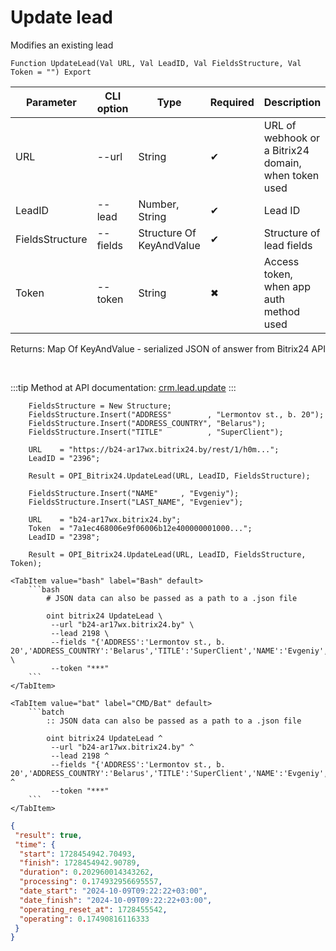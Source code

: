 ﻿---
sidebar_position: 5
description: Update lead and other functions to work with Bitrix24 in the Open Integration Package, a free open-source integration library for 1C:Enterprise 8, OneScript and CLI
keywords: [1C, 1С, 1С:Enterprise, 1С:Enterprise 8.3, API, Integration, Services, Exchange, OneScript, CLI, Bitrix24]
---


# Update lead
 Modifies an existing lead



`Function UpdateLead(Val URL, Val LeadID, Val FieldsStructure, Val Token = "") Export`

  | Parameter | CLI option | Type | Required | Description |
  |-|-|-|-|-|
  | URL | --url | String | &#x2714; | URL of webhook or a Bitrix24 domain, when token used |
  | LeadID | --lead | Number, String | &#x2714; | Lead ID |
  | FieldsStructure | --fields | Structure Of KeyAndValue | &#x2714; | Structure of lead fields |
  | Token | --token | String | &#x2716; | Access token, when app auth method used |

  
  Returns:  Map Of KeyAndValue - serialized JSON of answer from Bitrix24 API

<br/>

:::tip
Method at API documentation: [crm.lead.update](https://dev.1c-bitrix.ru/rest_help/crm/leads/crm_lead_update.php)
:::
<br/>



```bsl title="1C:Enterprise/OneScript code example"
    FieldsStructure = New Structure;
    FieldsStructure.Insert("ADDRESS"        , "Lermontov st., b. 20");
    FieldsStructure.Insert("ADDRESS_COUNTRY", "Belarus");
    FieldsStructure.Insert("TITLE"          , "SuperClient");

    URL    = "https://b24-ar17wx.bitrix24.by/rest/1/h0m...";
    LeadID = "2396";

    Result = OPI_Bitrix24.UpdateLead(URL, LeadID, FieldsStructure);

    FieldsStructure.Insert("NAME"     , "Evgeniy");
    FieldsStructure.Insert("LAST_NAME", "Evgeniev");

    URL    = "b24-ar17wx.bitrix24.by";
    Token  = "7a1ec468006e9f06006b12e400000001000...";
    LeadID = "2398";

    Result = OPI_Bitrix24.UpdateLead(URL, LeadID, FieldsStructure, Token);
```
 

 <Tabs>
  
    <TabItem value="bash" label="Bash" default>
        ```bash
            # JSON data can also be passed as a path to a .json file
            
            oint bitrix24 UpdateLead \
             --url "b24-ar17wx.bitrix24.by" \
             --lead 2198 \
             --fields "{'ADDRESS':'Lermontov st., b. 20','ADDRESS_COUNTRY':'Belarus','TITLE':'SuperClient','NAME':'Evgeniy','LAST_NAME':'Evgeniev'}" \
             --token "***"
        ```
    </TabItem>
  
    <TabItem value="bat" label="CMD/Bat" default>
        ```batch
            :: JSON data can also be passed as a path to a .json file
            
            oint bitrix24 UpdateLead ^
             --url "b24-ar17wx.bitrix24.by" ^
             --lead 2198 ^
             --fields "{'ADDRESS':'Lermontov st., b. 20','ADDRESS_COUNTRY':'Belarus','TITLE':'SuperClient','NAME':'Evgeniy','LAST_NAME':'Evgeniev'}" ^
             --token "***"
        ```
    </TabItem>
</Tabs>


```json title="Result"
{
 "result": true,
 "time": {
  "start": 1728454942.70493,
  "finish": 1728454942.90789,
  "duration": 0.202960014343262,
  "processing": 0.174932956695557,
  "date_start": "2024-10-09T09:22:22+03:00",
  "date_finish": "2024-10-09T09:22:22+03:00",
  "operating_reset_at": 1728455542,
  "operating": 0.17490816116333
 }
}
```
